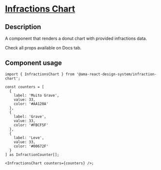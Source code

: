 
<Meta title="Components/Infractions Chart/Infractions Chart Docs" />

<h1 className="mb-32">
  <u>Infractions Chart</u>
</h1>

<h2>Description</h2>
<p className="fs-16">A component that renders a donut chart with provided infractions data.</p>
<p className="fs-16">Check all props available on Docs tab.</p>

<h2>Component usage</h2>

```tsx
import { InfractionsChart } from '@ama-react-design-system/infraction-chart';

const counters = [
  {
    label: 'Muito Grave',
    value: 33,
    color: '#AA120A'
  },
  {
    label: 'Grave',
    value: 33,
    color: '#FBCF5F'
  },
  {
    label: 'Leve',
    value: 33,
    color: '#00672F'
  }
] as InfractionCounter[];

<InfractionsChart counters={counters} />;
```
